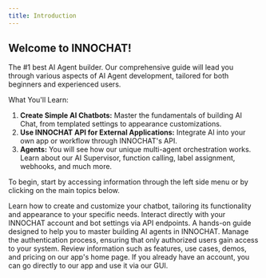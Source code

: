 ```yaml
---
title: Introduction
---
```


## Welcome to INNOCHAT!

The #1 best AI Agent builder.
Our comprehensive guide will lead you through various aspects of AI Agent development, tailored for both beginners and experienced users.

What You'll Learn:

1. **Create Simple AI Chatbots:** Master the fundamentals of building AI Chat, from templated settings to appearance customizations.
2. **Use INNOCHAT API for External Applications:** Integrate AI into your own app or workflow through INNOCHAT's API.
3. **Agents:** You will see how our unique multi-agent orchestration works. Learn about our AI Supervisor, function calling, label assignment, webhooks, and much more.

To begin, start by accessing information through the left side menu or by clicking on the main topics below.

<CardGroup cols={2}>
  <Card title="Chatbot" icon="message-bot" href="/creating-first-chatbot">
    Learn how to create and customize your chatbot, tailoring its functionality
    and appearance to your specific needs.
  </Card>
  <Card
    title="Discover API's"
    icon="code"
    href="/api-reference/chatbots/create"
  >
    Interact directly with your INNOCHAT account and bot settings via API
    endpoints.
  </Card>
  <Card
    title="Cookbook"
    icon="book-open"
    href="/cookbook/"
  >
    A hands-on guide designed to help you to master building AI agents in INNOCHAT.
  </Card>
  <Card title="Authenticate Users" icon="webhook" href="/user-identity">
    Manage the authentication process, ensuring that only authorized users gain
    access to your system.
  </Card>
  <Card
    title="Visit INNOCHAT Website"
    icon="browser"
    href="https://innochat.ch"
  >
    Review information such as features, use cases, demos, and pricing on our
    app's home page.
  </Card>
  <Card
    title="Go to our app"
    icon="computer-classic"
    href="https://app.innochat.ch"
    color="#309C95"
  >
    If you already have an account, you can go directly to our app and use it
    via our GUI.
  </Card>
</CardGroup>
